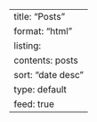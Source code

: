 ---
title: "Posts"
format: "html"
listing: 
  contents: posts
  sort: "date desc"
  type: default 
  feed: true
---